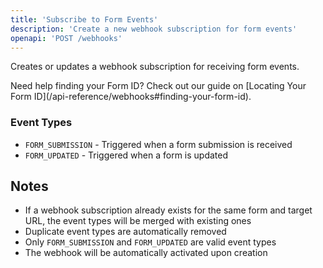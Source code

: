 ```yaml
---
title: 'Subscribe to Form Events'
description: 'Create a new webhook subscription for form events'
openapi: 'POST /webhooks'
---
```


Creates or updates a webhook subscription for receiving form events.

<Note>
	Need help finding your Form ID? Check out our guide on [Locating Your Form
	ID](/api-reference/webhooks#finding-your-form-id).
</Note>

### Event Types

-   `FORM_SUBMISSION` - Triggered when a form submission is received
-   `FORM_UPDATED` - Triggered when a form is updated

## Notes

-   If a webhook subscription already exists for the same form and target URL, the event types will be merged with existing ones
-   Duplicate event types are automatically removed
-   Only `FORM_SUBMISSION` and `FORM_UPDATED` are valid event types
-   The webhook will be automatically activated upon creation
